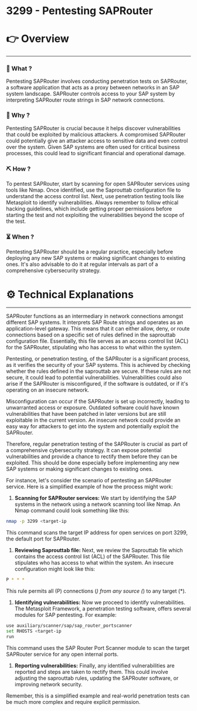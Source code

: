 # 3299 - Pentesting SAPRouter


# 👉 Overview

---

### 👀 What ?

Pentesting SAPRouter involves conducting penetration tests on SAPRouter, a software application that acts as a proxy between networks in an SAP system landscape. SAPRouter controls access to your SAP system by interpreting SAPRouter route strings in SAP network connections.


### 🧐 Why ?

Pentesting SAPRouter is crucial because it helps discover vulnerabilities that could be exploited by malicious attackers. A compromised SAPRouter could potentially give an attacker access to sensitive data and even control over the system. Given SAP systems are often used for critical business processes, this could lead to significant financial and operational damage.


### ⛏️ How ?

To pentest SAPRouter, start by scanning for open SAPRouter services using tools like Nmap. Once identified, use the Saprouttab configuration file to understand the access control list. Next, use penetration testing tools like Metasploit to identify vulnerabilities. Always remember to follow ethical hacking guidelines, which include getting proper permissions before starting the test and not exploiting the vulnerabilities beyond the scope of the test.


### ⏳ When ?

Pentesting SAPRouter should be a regular practice, especially before deploying any new SAP systems or making significant changes to existing ones. It's also advisable to do it at regular intervals as part of a comprehensive cybersecurity strategy.


# ⚙️ Technical Explanations

---

SAPRouter functions as an intermediary in network connections amongst different SAP systems. It interprets SAP Route strings and operates as an application-level gateway. This means that it can either allow, deny, or route connections based on a specific set of rules defined in the saprouttab configuration file. Essentially, this file serves as an access control list (ACL) for the SAPRouter, stipulating who has access to what within the system.

Pentesting, or penetration testing, of the SAPRouter is a significant process, as it verifies the security of your SAP systems. This is achieved by checking whether the rules defined in the saprouttab are secure. If these rules are not secure, it could lead to potential vulnerabilities. Vulnerabilities could also arise if the SAPRouter is misconfigured, if the software is outdated, or if it's operating on an insecure network.

Misconfiguration can occur if the SAPRouter is set up incorrectly, leading to unwarranted access or exposure. Outdated software could have known vulnerabilities that have been patched in later versions but are still exploitable in the current version. An insecure network could provide an easy way for attackers to get into the system and potentially exploit the SAPRouter.

Therefore, regular penetration testing of the SAPRouter is crucial as part of a comprehensive cybersecurity strategy. It can expose potential vulnerabilities and provide a chance to rectify them before they can be exploited. This should be done especially before implementing any new SAP systems or making significant changes to existing ones.

For instance, let's consider the scenario of pentesting an SAPRouter service. Here is a simplified example of how the process might work:

1. **Scanning for SAPRouter services:** We start by identifying the SAP systems in the network using a network scanning tool like Nmap. An Nmap command could look something like this:

```bash
nmap -p 3299 <target-ip

```

This command scans the target IP address for open services on port 3299, the default port for SAPRouter.

1. **Reviewing Saprouttab file:** Next, we review the Saprouttab file which contains the access control list (ACL) of the SAPRouter. This file stipulates who has access to what within the system. An insecure configuration might look like this:

```bash
P * * *

```

This rule permits all (P) connections (*) from any source (*) to any target (*).

1. **Identifying vulnerabilities:** Now we proceed to identify vulnerabilities. The Metasploit Framework, a penetration testing software, offers several modules for SAP pentesting. For example:

```bash
use auxiliary/scanner/sap/sap_router_portscanner
set RHOSTS <target-ip
run

```

This command uses the SAP Router Port Scanner module to scan the target SAPRouter service for any open internal ports.

1. **Reporting vulnerabilities:** Finally, any identified vulnerabilities are reported and steps are taken to rectify them. This could involve adjusting the saprouttab rules, updating the SAPRouter software, or improving network security.

Remember, this is a simplified example and real-world penetration tests can be much more complex and require explicit permission.
